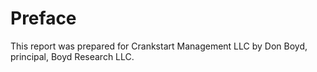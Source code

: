 # Preface {.unnumbered}

This report was prepared for Crankstart Management LLC by Don Boyd, principal, Boyd Research LLC.
